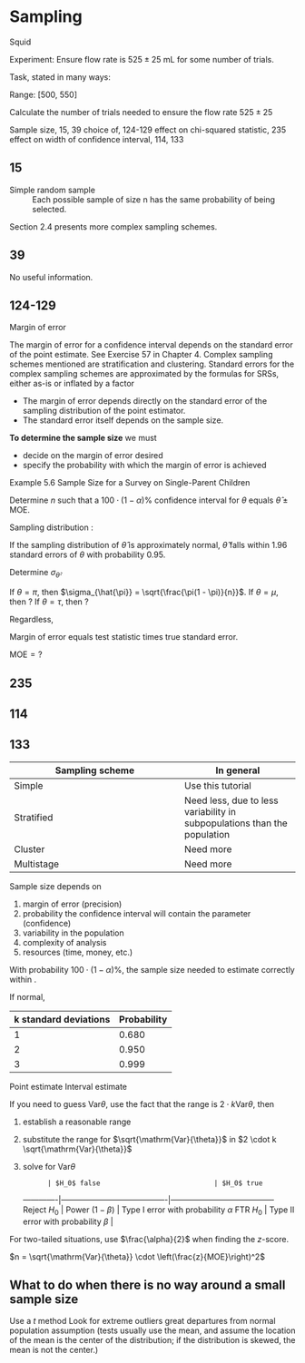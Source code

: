 
# Sampling

Squid

Experiment: Ensure flow rate is $525 \pm 25$ mL for some number of trials.

Task, stated in many ways: 

Range: [500, 550]

Calculate the number of trials needed to ensure the flow rate $525 \pm 25$

Sample size, 15, 39
  choice of, 124-129
  effect on chi-squared statistic, 235
  effect on width of confidence interval, 114, 133

## 15

Simple random sample
  : Each possible sample of size n has the same probability of being selected.

Section 2.4 presents more complex sampling schemes.

## 39

No useful information.

## 124-129

Margin of error
  : 

The margin of error for a confidence interval depends on the standard error of the point estimate.
See Exercise 57 in Chapter 4.
Complex sampling schemes mentioned are stratification and clustering.
Standard errors for the complex sampling schemes are approximated by the formulas for SRSs, either as-is or inflated by a factor

* The margin of error depends directly on the standard error of the sampling distribution of the point estimator.
* The standard error itself depends on the sample size.

**To determine the sample size** we must 

* decide on the margin of error desired
* specify the probability with which the margin of error is achieved

Example 5.6 Sample Size for a Survey on Single-Parent Children

Determine $n$ such that a $100 \cdot (1 - \alpha)\%$ confidence interval for $\theta$ equals $\hat{\theta} \pm \text{MOE}$.

Sampling distribution
  :

If the sampling distribution of $\hat{\theta}$ is approximately normal, $\hat{\theta}$ falls within 1.96 standard errors of $\theta$ with probability $0.95$.

Determine $\sigma_{\hat{\theta}}$.

If $\theta = \pi$, then $\sigma_{\hat{\pi}} = \sqrt{\frac{\pi(1 - \pi)}{n}}$.
If $\theta = \mu$, then ?
If $\theta = \tau$, then ?

Regardless,

Margin of error equals test statistic times true standard error.

$\text{MOE} = ?$



## 235


## 114


## 133



<!-- Corrections to make

* Fix new LaTeX command to take a parameter
* Replace most instances of $\Var{}$ with $\mathrm{se}$ (maybe give the latter its own definition).
* Replace $z$ with "score" ($z$ is used for proportions, $t$ is used for means; the former isn't a function of variance, but the latter is.)

-->

<!-- Definitions

Margin of error
  : score \times se

Confidence interval
  : Point estimate \pm margin of error

Confidence level
  : Probability the method yields an interval containing the parameter

Estimator
  : A statistic for estimating a parameter.

Estimate
  : The value an estimator returns after processing a sample.

Sampling distribution
  : The result of testing an estimator by simulating samples, feeding the data to the estimator, and forming a distribution of the estimates. The sampling distribution is indicative of how the estimator peforms from sample to sample. A relative frequency table can be constructed which serves as the probability distribution for the estimates the estimator generates. Can also be derived via combinations (binomial coefficients) and multiplication rule. For the sampling distribution of the estimator of the mean, the mean of the sampling distribution equals the population mean. If the standard error can be calculated, a simulation is not necessary to assess how the estimator varies from sample to sample. The standard deviation of the sampling distribution is the standard error.

## Some hierarchy

* Statistical method
  * Estimator

<!-- I was thinking of the hierarchy of the GIS terms (e.g. datum, GCS, PCS, etc.)

## Combination vs. permutation

Combination function is a wrapper around permutation function.

## Types of data

* Categorical
  * Nominal
  * Ordinal
  * Continuous variable that has been discretized
  * 

### Analytical approaches for these types

Categorical data is summarized with proportions

## How to analyze estimators

Analysis of estimators for the following properties depends on the distribution.

Biasedness
  : Does the estimator tend to under- or overestimate the parameter on average? To test estimators for biasedness, simulation can be performed. Concepts needed: expectation.

Efficiency
  : How small is the standard error? Is it smaller than the standard error of alternative estimators? Concepts needed: standard error.

Sampling distribution
  : What is the approximate sampling distribution?

## Maximum likelihood estimation

Maximum likelihood estimation

Which estimate do I substitute for the population parameter that makes the observed data most likely?

## New section

-->

<!-- Sections not appropriate for this document

## Being skeptical

Be skeptical of the precision and confidence stated in all studies until it is verified none of the following occurred:

Study is carried out poorly
Data are not obtained for a substantial percentage of the sample
Subjects lie
Observations were recorded incorrectly

## Standard deviation vs. standard error

Standard deviation is the square root of the variance of an estimator: $\sqrt{\Var{\theta}}$.

Standard error is the square root of the mean of the variance. The formula is usually shown as $\frac{\sigma}{\sqrt{n}}$, but if rewritten as $\sqrt{\frac{\sigma^2}{n}}$, it is clear that this is the square root of a mean.

The standard deviation describes the population distribution. The standard error describes the sampling distribution.

The standard deviation of the sampling distribution is equal to the standard error.

## Types of distributions

Population distribution
  : Usually unknown. Notation: N, population size.

Sample data distribution
  : Observed. 

Sampling distribution
  :

## Types of estimates

Point estimate
Interval estimate (confidence, prediction)

## $z$- vs. $t$-distribution

The mean is located at 0 for both, but the latter is used when the population variance is unknown, and thus an estimate of the population variance must be calculated from the sample and used (the sample variance). The latter uses degrees of freedom to increase the spread to account for this fact.



-->

Sampling scheme | In general
----------------|-----------
Simple          | Use this tutorial
Stratified      | Need less, due to less variability in subpopulations than the population
Cluster         | Need more
Multistage      | Need more

Sample size depends on 

1. margin of error (precision)
2. probability the confidence interval will contain the parameter (confidence)
3. variability in the population
4. complexity of analysis <!-- observation-to-variable ratio? -->
5. resources (time, money, etc.)

\newcommand{\Var}{\mathrm{Var}}

With probability $100 \cdot (1 - \alpha)\%$, the sample size needed to estimate <parameter> correctly within <MOE> <units>.

If normal,

k standard deviations | Probability
----------------------|------------
1                     | 0.680
2                     | 0.950
3                     | 0.999

Point estimate
Interval estimate

If you need to guess $\Var{\theta}$, use the fact that the range is $2 \cdot k \Var{\theta}$, then

1. establish a reasonable range
2. substitute the range for $\sqrt{\Var{\theta}}$ in $2 \cdot k \sqrt{\Var{\theta}}$
3. solve for $\Var{\theta}$

             | $H_0$ false                            | $H_0$ true
-------------|----------------------------------------|---------------------------------------
Reject $H_0$ | Power ($1 - \beta$)                    | Type I error with probability $\alpha$
FTR $H_0$    | Type II error with probability $\beta$ | 

For two-tailed situations, use $\frac{\alpha}{2}$ when finding the $z$-score.

$n = \sqrt{\Var{\theta}} \cdot \left(\frac{z}{MOE}\right)^2$

## What to do when there is no way around a small sample size

Use a $t$ method
Look for 
extreme outliers
great departures from normal population assumption (tests usually use the mean, and assume the location of the mean is the center of the distribution; if the distribution is skewed, the mean is not the center.)







